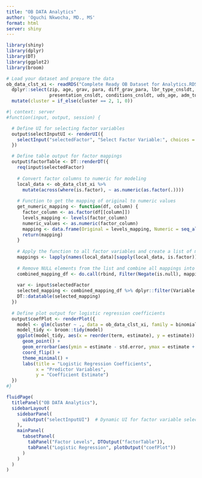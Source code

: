 ```yaml
---
title: "OB DATA Analytics"
author: 'Oguchi Nkwocha, MD., MS'
format: html
server: shiny
---
```


```r
library(shiny)
library(dplyr)
library(DT)
library(ggplot2)
library(broom)

# Load your dataset and prepare the data
ob_data_clst_xi <- readRDS("Complete Ready OB Dataset for Analytics.RDS") %>%
  dplyr::select(zip, age, grav, para, diff_grav_para, lbr_type_cnsldt, membrane_rupture, intrapartal_conditions, 
                presentation_cnsldt, conditions_cnsldt, uds_age, adm_to_del_tm_cat, hghRsk, cluster) %>%
  mutate(cluster = if_else(cluster == 2, 1, 0))

```

```r
#| context: server
#function(input, output, session) {

  # Define UI for selecting factor variables
  output$selectInputUI <- renderUI({
    selectInput("selectedFactor", "Select Factor Variable:", choices = names(ob_data_clst_xi)[sapply(ob_data_clst_xi, is.factor)])
  })

  # Define table output for factor mappings
  output$factorTable <- DT::renderDT({
    req(input$selectedFactor)
    
    # Convert factor columns to numeric for modeling
    local_data <- ob_data_clst_xi %>%
      mutate(across(where(is.factor), ~ as.numeric(as.factor(.))))
    
    # Function to get the mapping of original to numeric values
    get_numeric_mapping <- function(df, column) {
      factor_column <- as.factor(df[[column]])
      levels_mapping <- levels(factor_column)
      numeric_values <- as.numeric(factor_column)
      mapping <- data.frame(Original = levels_mapping, Numeric = seq_along(levels_mapping), Variable = column)
      return(mapping)
    }
    
    # Apply the function to all factor variables and create a list of mappings
    mappings <- lapply(names(local_data)[sapply(local_data, is.factor)], function(col) get_numeric_mapping(local_data, col))
    
    # Remove NULL elements from the list and combine all mappings into a single data frame
    combined_mapping_df <- do.call(rbind, Filter(Negate(is.null), mappings))
    
    var <- input$selectedFactor
    selected_mapping <- combined_mapping_df %>% dplyr::filter(Variable == var)
    DT::datatable(selected_mapping)
  })
  
  # Define plot output for logistic regression coefficients
  output$coefPlot <- renderPlot({
    model <- glm(cluster ~ ., data = ob_data_clst_xi, family = binomial)
    model_tidy <- broom::tidy(model)
    ggplot(model_tidy, aes(x = reorder(term, estimate), y = estimate)) +
      geom_point() +
      geom_errorbar(aes(ymin = estimate - std.error, ymax = estimate + std.error)) +
      coord_flip() +
      theme_minimal() +
      labs(title = "Logistic Regression Coefficients",
           x = "Predictor Variables",
           y = "Coefficient Estimate")
  })
#}

```

```r
fluidPage(
  titlePanel("OB DATA Analytics"),
  sidebarLayout(
    sidebarPanel(
      uiOutput("selectInputUI")  # Dynamic UI for factor variable selection
    ),
    mainPanel(
      tabsetPanel(
        tabPanel("Factor Levels", DTOutput("factorTable")),
        tabPanel("Logistic Regression", plotOutput("coefPlot"))
      )
    )
  )
)


```

